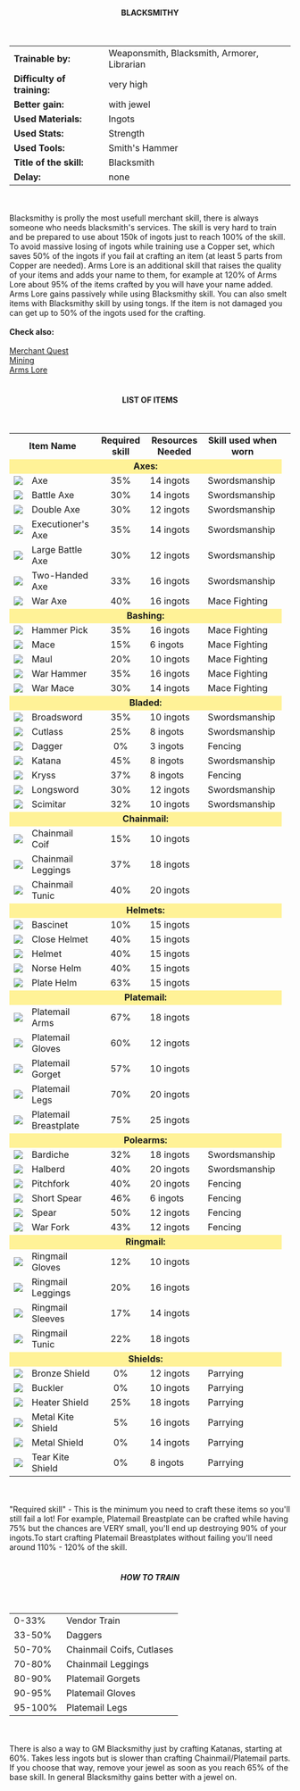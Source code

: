 <h4><center>BLACKSMITHY</center></h4>
<br>
<center>

<table cellspacing="5">
<tr>
    <td colspan="2" align="left"><b>Trainable by:</b></td>
	<td align="left">Weaponsmith, Blacksmith, Armorer, Librarian</td>
</tr>
<tr>    
	<td colspan="2" align="left"><b>Difficulty of training:</b></td>
	<td align="left">very high</td>
</tr>
<tr>    
	<td colspan="2" align="left"><b>Better gain:</b></td>
	<td align="left">with jewel</td>
</tr>
<tr>
    <td colspan="2" align="left"><b>Used Materials:</b></td>
	<td align="left">Ingots</td>
</tr>
<tr>
  	<td colspan="2" align="left"><b>Used Stats:</b></td>
	<td align="left">Strength</td>
</tr>
<tr>   
	<td colspan="2" align="left"><b>Used Tools:</b></td>
	<td align="left">Smith's Hammer</td>
</tr>
<tr>
   	<td colspan="2" align="left"><b>Title of the skill:</b></td>
	<td align="left">Blacksmith</td>
</tr>
<tr>
   	<td colspan="2" align="left"><b>Delay:</b></td>
	<td align="left">none</td>
</tr>
</table>
</center>
<br><br>
Blacksmithy is prolly the most usefull merchant skill, there is always someone who needs blacksmith's services. The skill is very hard to train and be prepared to use about 150k of ingots just to reach 100% of the skill. To avoid massive losing of ingots while training use a Copper set, which saves 50% of the ingots if you fail at crafting an item (at least 5 parts from Copper are needed). Arms Lore is an additional skill that raises the quality of your items and adds your name to them, for example at 120% of Arms Lore about 95% of the items crafted by you will have your name added. Arms Lore gains passively while using Blacksmithy skill. You can also smelt items with Blacksmithy skill by using tongs. If the item is not damaged you can get up to 50% of the ingots used for the crafting.<br><br>
<b>Check also:</b><br><br>
 <a href="index.php?id=merchant">Merchant Quest</a><br>
  <a href="index.php?id=mining">Mining</a><br>
  <a href="index.php?id=armslore">Arms Lore</a><br><br>

<h4><center>LIST OF ITEMS</center></h4><br>
<center>
<table cellspacing="10"
border="0">

<tr>
<td colspan="2" align="center"><b>Item Name</b></td>
<td align="center"><b>Required skill</b></td>
<td align="center"><b>Resources Needed</b></td>
<td align="center"><b>Skill used when worn</b></td>
<td align="center"></td>
</tr>
<tr>
<td bgcolor="#fff297" align="center" colspan="5"><b>Axes:</b>
</td>
</tr>
<tr>
<td><img src="../../../../gfx/skills/axe.gif"/></td>
<td align="left">Axe</td>
<td align="center">35%</td>
<td>14 ingots</td>
<td>Swordsmanship</td>
<td></td>
</tr>
<tr>
<td><img src="../../../../gfx/skills/hatchet.gif"/></td>
<td align="left">Battle Axe</td>
<td align="center">30%</td>
<td>14 ingots</td>
<td>Swordsmanship</td>
<td></td>
</tr>
<tr>
<td><img src="../../../../gfx/skills/double_axe.gif"/></td>
<td align="left">Double Axe</td>
<td align="center">30%</td>
<td>12 ingots</td>
<td>Swordsmanship</td>
<td></td>
</tr>
<tr>
<td><img src="../../../../gfx/skills/executioners_axe.gif"/></td>
<td align="left">Executioner's Axe</td>
<td align="center">35%</td>
<td>14 ingots</td>
<td>Swordsmanship</td>
<td></td>
</tr>
<tr>
<td><img src="../../../../gfx/skills/large_battle_axe.gif"/></td>
<td align="left">Large Battle Axe</td>
<td align="center">30%</td>
<td>12 ingots</td>
<td>Swordsmanship</td>
<td></td>
</tr>
<tr>
<td><img src="../../../../gfx/skills/two_handed_axe.gif"/></td>
<td align="left">Two-Handed Axe</td>
<td align="center">33%</td>
<td>16 ingots</td>
<td>Swordsmanship</td>
<td></td>
</tr>
<tr>
<td><img src="../../../../gfx/skills/war_axe.gif"/></td>
<td align="left">War Axe</td>
<td align="center">40%</td>
<td>16 ingots</td>
<td>Mace Fighting</td>
<td></td>
</tr>
<tr>
<td bgcolor="#fff297" align="center" colspan="5"><b>Bashing:</b>
</td>
</tr>
<tr>
<td><img src="../../../../gfx/skills/hammer_pick.gif"/></td>
<td align="left">Hammer Pick</td>
<td align="center">35%</td>
<td>16 ingots</td>
<td>Mace Fighting</td>
<td></td>
</tr>
<tr>
<td><img src="../../../../gfx/skills/mace.gif"/></td>
<td align="left">Mace</td>
<td align="center">15%</td>
<td>6 ingots</td>
<td>Mace Fighting</td>
<td></td>
</tr>
<tr>
<td><img src="../../../../gfx/skills/maul.gif"/></td>
<td align="left">Maul</td>
<td align="center">20%</td>
<td>10 ingots</td>
<td>Mace Fighting</td>
<td></td>
</tr>
<tr>
<td><img src="../../../../gfx/skills/war_hammer.gif"/></td>
<td align="left">War Hammer</td>
<td align="center">35%</td>
<td>16 ingots</td>
<td>Mace Fighting</td>
<td></td>
</tr>
<tr>
<td><img src="../../../../gfx/skills/war_mace.gif"/></td>
<td align="left">War Mace</td>
<td align="center">30%</td>
<td>14 ingots</td>
<td>Mace Fighting</td>
<td></td>
</tr>
<tr>
<td bgcolor="#fff297" align="center" colspan="5"><b>Bladed:</b>
</td>
</tr>
<tr>
<td><img src="../../../../gfx/skills/broadsword.gif"/></td>
<td align="left">Broadsword</td>
<td align="center">35%</td>
<td>10 ingots</td>
<td>Swordsmanship</td>
<td></td>
</tr>
<tr>
<td><img src="../../../../gfx/skills/cutlass.gif"/></td>
<td align="left">Cutlass</td>
<td align="center">25%</td>
<td>8 ingots</td>
<td>Swordsmanship</td>
<td></td>
</tr>
<tr>
<td><img src="../../../../gfx/skills/dagger.gif"/></td>
<td align="left">Dagger</td>
<td align="center">0%</td>
<td>3 ingots</td>
<td>Fencing</td>
<td></td>
</tr>
<tr>
<td><img src="../../../../gfx/skills/katana.gif"/></td>
<td align="left">Katana</td>
<td align="center">45%</td>
<td>8 ingots</td>
<td>Swordsmanship</td>
<td></td>
</tr>
<tr>
<td><img src="../../../../gfx/skills/kryss.gif"/></td>
<td align="left">Kryss</td>
<td align="center">37%</td>
<td>8 ingots</td>
<td>Fencing</td>
<td></td>
</tr>
<tr>
<td><img src="../../../../gfx/skills/longsword.gif"/></td>
<td align="left">Longsword</td>
<td align="center">30%</td>
<td>12 ingots</td>
<td>Swordsmanship</td>
<td></td>
</tr>
<tr>
<td><img src="../../../../gfx/skills/scimitar.gif"/></td>
<td align="left">Scimitar</td>
<td align="center">32%</td>
<td>10 ingots</td>
<td>Swordsmanship</td>
<td></td>
</tr>
<tr>
<td bgcolor="#fff297" align="center" colspan="5"><b>Chainmail:</b>
</td>
</tr>
<tr>
<td><img src="../../../../gfx/skills/chainmail_coif.gif"/></td>
<td align="left">Chainmail Coif</td>
<td align="center">15%</td>
<td>10 ingots</td>
<td></td>
<td></td>
</tr>
<tr>
<td><img src="../../../../gfx/skills/chainmail_leggings.gif"/></td>
<td align="left">Chainmail Leggings</td>
<td align="center">37%</td>
<td>18 ingots</td>
<td></td>
<td></td>
</tr>
<tr>
<td><img src="../../../../gfx/skills/chainmail_tunic.gif"/></td>
<td align="left">Chainmail Tunic</td>
<td align="center">40%</td>
<td>20 ingots</td>
<td></td>
<td></td>
</tr>
<tr>
<td bgcolor="#fff297" align="center" colspan="5"><b>Helmets:</b>
</td>
</tr>
<tr>
<td><img src="../../../../gfx/skills/bascinet.gif"/></td>
<td align="left">Bascinet</td>
<td align="center">10%</td>
<td>15 ingots</td>
<td></td>
<td></td>
</tr>
<tr>
<td><img src="../../../../gfx/skills/close_helmet.gif"/></td>
<td align="left">Close Helmet</td>
<td align="center">40%</td>
<td>15 ingots</td>
<td></td>
<td></td>
</tr>
<tr>
<td><img src="../../../../gfx/skills/helmet.gif"/></td>
<td align="left">Helmet</td>
<td align="center">40%</td>
<td>15 ingots</td>
<td></td>
<td></td>
</tr>
<tr>
<td><img src="../../../../gfx/skills/norse_helm.gif"/></td>
<td align="left">Norse Helm</td>
<td align="center">40%</td>
<td>15 ingots</td>
<td></td>
<td></td>
</tr>
<tr>
<td><img src="../../../../gfx/skills/plate_helm.gif"/></td>
<td align="left">Plate Helm</td>
<td align="center">63%</td>
<td>15 ingots</td>
<td></td>
<td></td>
</tr>
<tr>
<td bgcolor="#fff297" align="center" colspan="5"><b>Platemail:</b>
</td>
</tr>
<tr>
<td><img src="../../../../gfx/skills/platemail_arms.gif"/></td>
<td align="left">Platemail Arms</td>
<td align="center">67%</td>
<td>18 ingots</td>
<td></td>
<td></td>
</tr>
<tr>
<td><img src="../../../../gfx/skills/platemail_gloves.gif"/></td>
<td align="left">Platemail Gloves</td>
<td align="center">60%</td>
<td>12 ingots</td>
<td></td>
<td></td>
</tr>
<tr>
<td><img src="../../../../gfx/skills/platemail_gorget.gif"/></td>
<td align="left">Platemail Gorget</td>
<td align="center">57%</td>
<td>10 ingots</td>
<td></td>
<td></td>
</tr>
<tr>
<td><img src="../../../../gfx/skills/platemail_legs.gif"/></td>
<td align="left">Platemail Legs</td>
<td align="center">70%</td>
<td>20 ingots</td>
<td></td>
<td></td>
</tr>
<tr>
<td><img src="../../../../gfx/skills/platemail.gif"/></td>
<td align="left">Platemail Breastplate</td>
<td align="center">75%</td>
<td>25 ingots</td>
<td></td>
<td></td>
</tr>
<tr>
<td bgcolor="#fff297" align="center" colspan="5"><b>Polearms:</b>
</td>
</tr>
<tr>
<td><img src="../../../../gfx/skills/bardiche.gif"/></td>
<td align="left">Bardiche</td>
<td align="center">32%</td>
<td>18 ingots</td>
<td>Swordsmanship</td>
<td></td>
</tr>
<tr>
<td><img src="../../../../gfx/skills/halberd.gif"/></td>
<td align="left">Halberd</td>
<td align="center">40%</td>
<td>20 ingots</td>
<td>Swordsmanship</td>
<td></td>
</tr>
<tr>
<td><img src="../../../../gfx/skills/pitchfork.gif"/></td>
<td align="left">Pitchfork</td>
<td align="center">40%</td>
<td>20 ingots</td>
<td>Fencing</td>
<td></td>
</tr>
<tr>
<td><img src="../../../../gfx/skills/short_spear.gif"/></td>
<td align="left">Short Spear</td>
<td align="center">46%</td>
<td>6 ingots</td>
<td>Fencing</td>
<td></td>
</tr>
<tr>
<td><img src="../../../../gfx/skills/spear.gif"/></td>
<td align="left">Spear</td>
<td align="center">50%</td>
<td>12 ingots</td>
<td>Fencing</td>
<td></td>
</tr>
<tr>
<td><img src="../../../../gfx/skills/war_fork.gif"/></td>
<td align="left">War Fork</td>
<td align="center">43%</td>
<td>12 ingots</td>
<td>Fencing</td>
<td></td>
</tr>
<tr>
<td bgcolor="#fff297" align="center" colspan="5"><b>Ringmail:</b>
</td>
</tr>
<tr>
<td><img src="../../../../gfx/skills/ringmail_gloves.gif"/></td>
<td align="left">Ringmail Gloves</td>
<td align="center">12%</td>
<td>10 ingots</td>
<td></td>
<td></td>
</tr>
<tr>
<td><img src="../../../../gfx/skills/ringmail_leggings.gif"/></td>
<td align="left">Ringmail Leggings</td>
<td align="center">20%</td>
<td>16 ingots</td>
<td></td>
</tr>
<tr>
<td><img src="../../../../gfx/skills/ringmail_sleeves.gif"/></td>
<td align="left">Ringmail Sleeves</td>
<td align="center">17%</td>
<td>14 ingots</td>
<td></td>
<td></td>
</tr>
<tr>
<td><img src="../../../../gfx/skills/ringmail_tunic.gif"/></td>
<td align="left">Ringmail Tunic</td>
<td align="center">22%</td>
<td>18 ingots</td>
<td></td>
<td></td>
</tr>
<tr>
<td bgcolor="#fff297" align="center" colspan="5"><b>Shields:</b>
</td>
</tr>
<tr>
<td><img src="../../../../gfx/skills/bronze_shield.gif"/></td>
<td align="left">Bronze Shield</td>
<td align="center">0%</td>
<td>12 ingots</td>
<td>Parrying</td>
</tr>
<tr>
<td><img src="../../../../gfx/skills/buckler.gif"/></td>
<td align="left">Buckler</td>
<td align="center">0%</td>
<td>10 ingots</td>
<td>Parrying</td>
</tr>
<tr>
<td><img src="../../../../gfx/skills/heater_shield.gif"/></td>
<td align="left">Heater Shield</td>
<td align="center">25%</td>
<td>18 ingots</td>
<td>Parrying</td>
</tr>
<tr>
<td><img src="../../../../gfx/skills/kite_shield.gif"/></td>
<td align="left">Metal Kite Shield</td>
<td align="center">5%</td>
<td>16 ingots</td>
<td>Parrying</td>
</tr>
<tr>
<td><img src="../../../../gfx/skills/metal_shield.gif"/></td>
<td align="left">Metal Shield</td>
<td align="center">0%</td>
<td>14 ingots</td>
<td>Parrying</td>
</tr>
<tr>
<td><img src="../../../../gfx/skills/tear_kite_shield.gif"/></td>
<td align="left">Tear Kite Shield</td>
<td align="center">0%</td>
<td>8 ingots</td>
<td>Parrying</td>
</tr>
</table>
</center><br><br>
"Required skill" - This is the minimum you need to craft these items so you'll still fail a lot! For example, Platemail Breastplate can be crafted while having 75% but the chances are VERY small, you'll end up destroying 90% of your ingots.To start crafting Platemail Breastplates without failing you'll need around 110% - 120% of the skill.
<br><br>
<h5><center>HOW TO TRAIN</center></h5><br>
<center>
<table cellspacing="10">
<tr>
<td align="left">0-33%</td>
<td align="left">Vendor Train</td>
</tr>
<tr>
<td align="left">33-50%</td>
<td align="left">Daggers</td>
</tr>
<tr>
<td align="left">50-70%</td>
<td align="left">Chainmail Coifs, Cutlases</td>
</tr>
<tr>
<td align="left">70-80%</td>
<td align="left">Chainmail Leggings</td>
</tr>
<tr>
<td align="left">80-90%</td>
<td align="left">Platemail Gorgets</td>
</tr>
<tr>
<td align="left">90-95%</td>
<td align="left">Platemail Gloves</td>
</tr>
<tr>
<td align="left">95-100%</td>
<td align="left">Platemail Legs</td>
</tr>

</table>
</center>
<br><br>
There is also a way to GM Blacksmithy just by crafting Katanas, starting at 60%. Takes less ingots but is slower than crafting Chainmail/Platemail parts. If you choose that way, remove your jewel as soon as you reach 65% of the base skill. In general Blacksmithy gains better with a jewel on.
<br><br>
